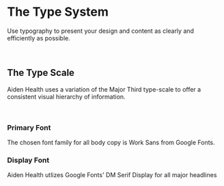 
<Meta title="Foundation/Typography" component={TypeScale} />

# The Type System

Use typography to present your design and content as clearly and efficiently as possible.

<br/>

## The Type Scale

Aiden Health uses a variation of the Major Third type-scale to offer a consistent visual hierarchy of information.

<br/>

### Primary Font

The chosen font family for all body copy is Work Sans from Google Fonts.

<Preview withToolbar>
  <Story name="Type Scale">
      <TypeScale />
  </Story>
</Preview>

### Display Font

Aiden Health utlizes Google Fonts' DM Serif Display for all major headlines

<Preview>
    <Story name="Display Scale">
        <DisplayScale />
    </Story>
</Preview>